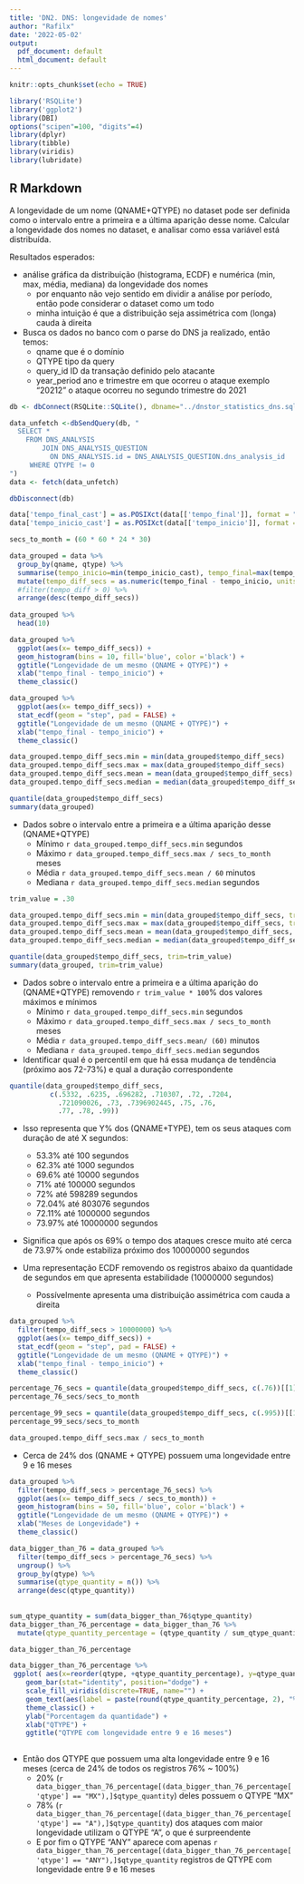 ```yaml
---
title: 'DN2. DNS: longevidade de nomes'
author: "Rafilx"
date: '2022-05-02'
output:
  pdf_document: default
  html_document: default
---
```


```r
knitr::opts_chunk$set(echo = TRUE)
```

```r
library('RSQLite')
library('ggplot2')
library(DBI)
options("scipen"=100, "digits"=4)
library(dplyr)
library(tibble)
library(viridis)
library(lubridate)
```

## R Markdown
A longevidade de um nome (QNAME+QTYPE) no dataset pode ser definida como o intervalo entre a primeira e a última aparição desse nome. Calcular a longevidade dos nomes no dataset, e analisar como essa variável está distribuída.

Resultados esperados:

- análise gráfica da distribuição (histograma, ECDF) e numérica (min, max, média, mediana) da longevidade dos nomes
    * por enquanto não vejo sentido em dividir a análise por período, então pode considerar o dataset como um todo
    * minha intuição é que a distribuição seja assimétrica com (longa) cauda à direita

- Busca os dados no banco com o parse do DNS ja realizado, então temos:
  - qname que é o domínio 
  - QTYPE tipo da query
  - query_id ID da transação definido pelo atacante
  - year_period ano e trimestre em que ocorreu o ataque exemplo "20212" o ataque ocorreu no segundo trimestre do 2021
  
```r
db <- dbConnect(RSQLite::SQLite(), dbname="../dnstor_statistics_dns.sqlite")

data_unfetch <-dbSendQuery(db, "  
  SELECT *
    FROM DNS_ANALYSIS
		JOIN DNS_ANALYSIS_QUESTION
		  ON DNS_ANALYSIS.id = DNS_ANALYSIS_QUESTION.dns_analysis_id
	 WHERE QTYPE != 0
")
data <- fetch(data_unfetch)

dbDisconnect(db)
```

```r
data['tempo_final_cast'] = as.POSIXct(data[['tempo_final']], format = "%Y-%m-%d %H:%M:%S")
data['tempo_inicio_cast'] = as.POSIXct(data[['tempo_inicio']], format = "%Y-%m-%d %H:%M:%S")

secs_to_month = (60 * 60 * 24 * 30)

data_grouped = data %>%
  group_by(qname, qtype) %>%
  summarise(tempo_inicio=min(tempo_inicio_cast), tempo_final=max(tempo_final_cast)) %>%
  mutate(tempo_diff_secs = as.numeric(tempo_final - tempo_inicio, units="secs"), tempo_diff = tempo_final - tempo_inicio) %>%
  #filter(tempo_diff > 0) %>%
  arrange(desc(tempo_diff_secs))
  
data_grouped %>%
  head(10)
```

```r
data_grouped %>%
  ggplot(aes(x= tempo_diff_secs)) +
  geom_histogram(bins = 10, fill='blue', color ='black') +
  ggtitle("Longevidade de um mesmo (QNAME + QTYPE)") + 
  xlab("tempo_final - tempo_inicio") + 
  theme_classic()
```

```r
data_grouped %>%
  ggplot(aes(x= tempo_diff_secs)) +
  stat_ecdf(geom = "step", pad = FALSE) +
  ggtitle("Longevidade de um mesmo (QNAME + QTYPE)") + 
  xlab("tempo_final - tempo_inicio") + 
  theme_classic()
```

```r

data_grouped.tempo_diff_secs.min = min(data_grouped$tempo_diff_secs)
data_grouped.tempo_diff_secs.max = max(data_grouped$tempo_diff_secs)
data_grouped.tempo_diff_secs.mean = mean(data_grouped$tempo_diff_secs)
data_grouped.tempo_diff_secs.median = median(data_grouped$tempo_diff_secs)

quantile(data_grouped$tempo_diff_secs)
summary(data_grouped)
```

- Dados sobre o intervalo entre a primeira e a última aparição desse (QNAME+QTYPE) 
  - Mínimo `r data_grouped.tempo_diff_secs.min` segundos
  - Máximo `r data_grouped.tempo_diff_secs.max / secs_to_month` meses
  - Média `r data_grouped.tempo_diff_secs.mean / 60` minutos
  - Mediana `r data_grouped.tempo_diff_secs.median` segundos


```r
trim_value = .30

data_grouped.tempo_diff_secs.min = min(data_grouped$tempo_diff_secs, trim=trim_value)
data_grouped.tempo_diff_secs.max = max(data_grouped$tempo_diff_secs, trim=trim_value)
data_grouped.tempo_diff_secs.mean = mean(data_grouped$tempo_diff_secs, trim=trim_value)
data_grouped.tempo_diff_secs.median = median(data_grouped$tempo_diff_secs, trim=trim_value)

quantile(data_grouped$tempo_diff_secs, trim=trim_value)
summary(data_grouped, trim=trim_value)
```

- Dados sobre o intervalo entre a primeira e a última aparição do (QNAME+QTYPE) removendo `r trim_value * 100`% dos valores máximos e mínimos 
  - Mínimo `r data_grouped.tempo_diff_secs.min` segundos
  - Máximo `r data_grouped.tempo_diff_secs.max / secs_to_month` meses
  - Média `r data_grouped.tempo_diff_secs.mean/ (60)` minutos
  - Mediana `r data_grouped.tempo_diff_secs.median` segundos
  
- Identificar qual é o percentil em que há essa mudança de tendência (próximo aos 72-73%) e qual a duração correspondente
```r
quantile(data_grouped$tempo_diff_secs, 
          c(.5332, .6235, .696282, .710307, .72, .7204, 
            .721090026, .73, .7396902445, .75, .76, 
            .77, .78, .99))
```
- Isso representa que Y% dos (QNAME+TYPE), tem os seus ataques com duração de até X segundos:
  - 53.3%  até 100 segundos
  - 62.3%  até 1000 segundos
  - 69.6%  até 10000 segundos
  - 71%    até 100000 segundos
  - 72%    até 598289 segundos
  - 72.04% até 803076 segundos
  - 72.11% até 1000000 segundos
  - 73.97% até 10000000 segundos
- Significa que após os 69% o tempo dos ataques cresce muito até cerca de 73.97% onde estabiliza próximo dos 10000000 segundos

- Uma representação ECDF removendo os registros abaixo da quantidade de segundos em que apresenta estabilidade (10000000 segundos) 
  - Possívelmente apresenta uma distribuição assimétrica com cauda a direita

```r
data_grouped %>%
  filter(tempo_diff_secs > 10000000) %>%
  ggplot(aes(x= tempo_diff_secs)) +
  stat_ecdf(geom = "step", pad = FALSE) +
  ggtitle("Longevidade de um mesmo (QNAME + QTYPE)") + 
  xlab("tempo_final - tempo_inicio") + 
  theme_classic()
```

```r

percentage_76_secs = quantile(data_grouped$tempo_diff_secs, c(.76))[[1]]
percentage_76_secs/secs_to_month

percentage_99_secs = quantile(data_grouped$tempo_diff_secs, c(.995))[[1]]
percentage_99_secs/secs_to_month

data_grouped.tempo_diff_secs.max / secs_to_month
```

- Cerca de 24% dos (QNAME + QTYPE) possuem uma longevidade entre 9 e 16 meses 
```r

data_grouped %>%
  filter(tempo_diff_secs > percentage_76_secs) %>%
  ggplot(aes(x= tempo_diff_secs / secs_to_month)) +
  geom_histogram(bins = 50, fill='blue', color ='black') +
  ggtitle("Longevidade de um mesmo (QNAME + QTYPE)") + 
  xlab("Meses de Longevidade") + 
  theme_classic()
```
```r

data_bigger_than_76 = data_grouped %>%
  filter(tempo_diff_secs > percentage_76_secs) %>%
  ungroup() %>%
  group_by(qtype) %>%
  summarise(qtype_quantity = n()) %>%
  arrange(desc(qtype_quantity))
  
  
sum_qtype_quantity = sum(data_bigger_than_76$qtype_quantity)
data_bigger_than_76_percentage = data_bigger_than_76 %>%
  mutate(qtype_quantity_percentage = (qtype_quantity / sum_qtype_quantity) * 100) 

data_bigger_than_76_percentage

```

```r
data_bigger_than_76_percentage %>%
 ggplot( aes(x=reorder(qtype, +qtype_quantity_percentage), y=qtype_quantity_percentage, fill=qtype)) +
    geom_bar(stat="identity", position="dodge") +
    scale_fill_viridis(discrete=TRUE, name="") +
    geom_text(aes(label = paste(round(qtype_quantity_percentage, 2), "%")), vjust = -0.10, ) + 
    theme_classic() + 
    ylab("Porcentagem da quantidade") +
    xlab("QTYPE") +
    ggtitle("QTYPE com longevidade entre 9 e 16 meses")
    
```
- Então dos QTYPE que possuem uma alta longevidade entre 9 e 16 meses (cerca de 24% de todos os registros 76% ~ 100%) 
  - 20% (`r data_bigger_than_76_percentage[(data_bigger_than_76_percentage['qtype'] == "MX"),]$qtype_quantity`) deles possuem o QTYPE "MX" 
  - 78% (`r data_bigger_than_76_percentage[(data_bigger_than_76_percentage['qtype'] == "A"),]$qtype_quantity`) dos ataques com maior longevidade utilizam o QTYPE "A", o que é surpreendente
  - E por fim o QTYPE "ANY" aparece com apenas `r data_bigger_than_76_percentage[(data_bigger_than_76_percentage['qtype'] == "ANY"),]$qtype_quantity` registros de QTYPE com longevidade entre 9 e 16 meses



